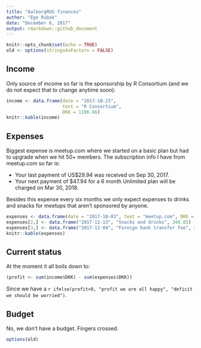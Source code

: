 ```yaml
---
title: "AalborgRUG finances"
author: "Ege Rubak"
date: "December 6, 2017"
output: rmarkdown::github_document
---
```


```r
knitr::opts_chunk$set(echo = TRUE)
old <- options(stringsAsFactors = FALSE)
```

## Income

Only source of income so far is the sponsorship by R Consortium (and we do not
expect that to change anytime soon):
```r
income <- data.frame(date = "2017-10-23",
                     text = "R Consortium",
                     DKK = 1106.86)
knitr::kable(income)
```

## Expenses

Biggest expense is meetup.com where we started on a basic plan but had to upgrade
when we hit 50+ members. The subscription info I have from meetup.com so far is:

- Your last payment of US$29.94 was received on Sep 30, 2017.
- Your next payment of $47.94 for a 6 month Unlimited plan will be charged on Mar 30, 2018.

Besides this expense every six months we only expect expenses to drinks and snacks
for meetups that aren't sponsored by anyone.
```r
expenses <- data.frame(date = "2017-10-03", text = "meetup.com", DKK = 192.10)
expenses[2,] <- data.frame("2017-11-13", "Snacks and drinks", 340.85)
expenses[3,] <- data.frame("2017-12-04", "Foreign bank transfer fee", 35.00)
knitr::kable(expenses)
```

## Current status

At the moment it all boils down to:
```r
(profit <- sum(income$DKK) - sum(expenses$DKK))
```
Since we have a `r ifelse(profit>0, "profit we are all happy", "deficit we should be worried")`. 

## Budget

No, we don't have a budget. Fingers crossed.

```r
options(old)
```

